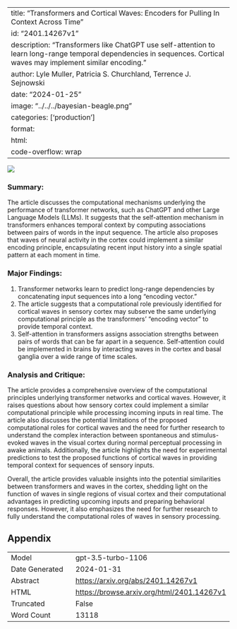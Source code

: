 
---
title: "Transformers and Cortical Waves: Encoders for Pulling In Context Across Time"
id: "2401.14267v1"
description: "Transformers like ChatGPT use self-attention to learn long-range temporal dependencies in sequences. Cortical waves may implement similar encoding."
author: Lyle Muller, Patricia S. Churchland, Terrence J. Sejnowski
date: "2024-01-25"
image: "../../../bayesian-beagle.png"
categories: ['production']
format:
  html:
    code-overflow: wrap
---

![](None)

### **Summary:**
The article discusses the computational mechanisms underlying the performance of transformer networks, such as ChatGPT and other Large Language Models (LLMs). It suggests that the self-attention mechanism in transformers enhances temporal context by computing associations between pairs of words in the input sequence. The article also proposes that waves of neural activity in the cortex could implement a similar encoding principle, encapsulating recent input history into a single spatial pattern at each moment in time.

### Major Findings:
1. Transformer networks learn to predict long-range dependencies by concatenating input sequences into a long "encoding vector."
2. The article suggests that a computational role previously identified for cortical waves in sensory cortex may subserve the same underlying computational principle as the transformers' "encoding vector" to provide temporal context.
3. Self-attention in transformers assigns association strengths between pairs of words that can be far apart in a sequence. Self-attention could be implemented in brains by interacting waves in the cortex and basal ganglia over a wide range of time scales.

### Analysis and Critique:
The article provides a comprehensive overview of the computational principles underlying transformer networks and cortical waves. However, it raises questions about how sensory cortex could implement a similar computational principle while processing incoming inputs in real time. The article also discusses the potential limitations of the proposed computational roles for cortical waves and the need for further research to understand the complex interaction between spontaneous and stimulus-evoked waves in the visual cortex during normal perceptual processing in awake animals. Additionally, the article highlights the need for experimental predictions to test the proposed functions of cortical waves in providing temporal context for sequences of sensory inputs.

Overall, the article provides valuable insights into the potential similarities between transformers and waves in the cortex, shedding light on the function of waves in single regions of visual cortex and their computational advantages in predicting upcoming inputs and preparing behavioral responses. However, it also emphasizes the need for further research to fully understand the computational roles of waves in sensory processing.

## Appendix

|          |          |
|----------|----------|
| Model     | gpt-3.5-turbo-1106       |
| Date Generated     | 2024-01-31       |
| Abstract | [https://arxiv.org/abs/2401.14267v1](https://arxiv.org/abs/2401.14267v1)        |
| HTML     | [https://browse.arxiv.org/html/2401.14267v1](https://browse.arxiv.org/html/2401.14267v1)       |
| Truncated       | False       |
| Word Count       | 13118       |